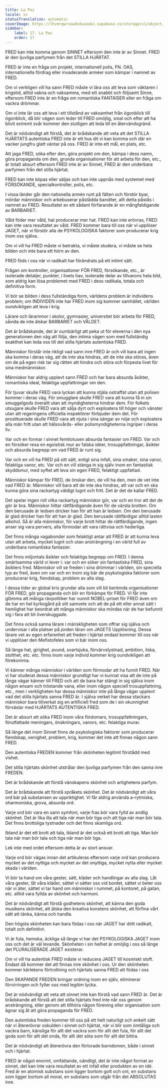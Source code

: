 ```yaml
---
title: La Paz
locale: sv
statusTranslation: automatic
coverImage: https://lhvmrqwrcowdvduuaukz.supabase.co/storage/v1/object/public/strapi-uploads/small_cover-educacion-fundamental.webp-2d51a7828a2b1309555be27f7e2a61a0.webp
sidebar:
    label: 17. La Paz
    order: 17
---
```

FRED kan inte komma genom SINNET eftersom den inte är av Sinnet. FRED är den ljuvliga parfymen från det STILLA HJÄRTAT.

FRED är inte en fråga om projekt, internationell polis, FN. OAS, internationella fördrag eller invaderande arméer som kämpar i namnet av FRED.

Om vi verkligen vill ha sann FRED måste vi lära oss att leva som väktaren i krigstid, alltid vakna och vaksamma, med ett snabbt och följsamt Sinne, eftersom FRED inte är en fråga om romantiska FANTAISER eller en fråga om vackra drömmar.

Om vi inte lär oss att leva i ett tillstånd av vaksamhet från ögonblick till ögonblick, då blir vägen som leder till FRED omöjlig, smal och efter att ha blivit extremt svår kommer den slutligen att leda till en återvändsgränd.

Det är nödvändigt att förstå, det är brådskande att veta att det STILLA HJÄRTATS autentiska FRED inte är ett hus dit vi kan komma och där en vacker jungfru glatt väntar på oss. FRED är inte ett mål, en plats, etc.

Att jaga FRED, söka efter den, göra projekt om den, kämpa i dess namn, göra propaganda om den, grunda organisationer för att arbeta för den, etc., är totalt absurt eftersom FRED inte är av Sinnet, FRED är den underbara parfymen från det stilla hjärtat.

FRED kan inte köpas eller säljas och kan inte uppnås med systemet med FÖRSÖKANDE, specialkontroller, polis, etc.

I vissa länder går den nationella armén runt på fälten och förstör byar, mördar människor och arkebuserar påstådda banditer, allt detta påstås i namnet av FRED. Resultatet av ett sådant förfarande är en mångfaldigande av BARBARIET.

Våld föder mer våld, hat producerar mer hat. FRED kan inte erövras, FRED kan inte vara resultatet av våld. FRED kommer bara till oss när vi upplöser JAGET, när vi förstör alla de PSYKOLOGISKA faktorer som producerar krig inom oss själva.

Om vi vill ha FRED måste vi betrakta, vi måste studera, vi måste se hela bilden och inte bara ett hörn av den.

FRED föds i oss när vi radikalt har förändrats på ett intimt sätt.

Frågan om kontroller, organisationer FÖR FRED, försökande, etc., är isolerade detaljer, punkter, i livets hav, isolerade delar av tillvarons hela bild, som aldrig kan lösa problemet med FRED i dess radikala, totala och definitiva form.

Vi bör se bilden i dess fullständiga form, världens problem är individens problem; om INDIVIDEN inte har FRED inom sig kommer samhället, världen oundvikligen att leva i krig.

Lärare och lärarinnor i skolor, gymnasier, universitet bör arbeta för FRED, såvida de inte älskar BARBARIET och VÅLDET.

Det är brådskande, det är oumbärligt att peka ut för eleverna i den nya generationen den väg att följa, den intima vägen som med fullständig exakthet kan leda oss till det stilla hjärtats autentiska FRED.

Människor förstår inte riktigt vad sann inre FRED är och vill bara att ingen ska komma i deras väg, att de inte ska hindras, att de inte ska störas, även om de på egen risk tar sig rätten att hindra och störa och förpesta livet för sina medmänniskor.

Människor har aldrig upplevt sann FRED och har bara absurda åsikter, romantiska ideal, felaktiga uppfattningar om den.

För tjuvar skulle FRED vara lyckan att kunna stjäla ostraffat utan att polisen kommer i deras väg. För smugglare skulle FRED vara att kunna få in sin smuggelgods överallt utan att myndigheterna hindrar dem. För folkets utsugare skulle FRED vara att sälja dyrt och exploatera till höger och vänster utan att regeringens officiella inspektörer förbjuder dem det. För prostituerade skulle FRED vara att njuta i sina sängar av nöje och exploatera alla män fritt utan att hälsovårds- eller polismyndigheterna ingriper i deras liv.

Var och en formar i sinnet femtiotusen absurda fantasier om FRED. Var och en försöker resa en egoistisk mur av falska idéer, trosuppfattningar, åsikter och absurda begrepp om vad FRED är runt sig.

Var och en vill ha FRED på sitt sätt, enligt sina infall, sina smaker, sina vanor, felaktiga vanor, etc. Var och en vill stänga in sig själv inom en fantastisk skyddsmur, med syftet att leva sin egen FRED, felaktigt uppfattad.

Människor kämpar för FRED, de önskar den, de vill ha den, men de vet inte vad FRED är. Människor vill bara att de inte ska hindras, att var och en ska kunna göra sina rackartyg väldigt lugnt och fritt. Det är det de kallar FRED.

Det spelar ingen roll vilka rackartyg människor gör, var och en tror att det de gör är bra. Människor hittar rättfärdigande även för de värsta brotten. Om den berusade är ledsen dricker han för att han är ledsen. Om den berusade är glad dricker han för att han är glad. Den berusade rättfärdigar alltid lasten alkohol. Så är alla människor, för varje brott hittar de rättfärdigande, ingen anser sig vara pervers, alla förmodar att vara rättvisa och hederliga.

Det finns många vagabonder som felaktigt antar att FRED är att kunna leva utan att arbeta, mycket lugnt och utan ansträngning i en värld full av underbara romantiska fantasier.

Det finns miljontals åsikter och felaktiga begrepp om FRED. I denna smärtsamma värld vi lever i: var och en söker sin fantastiska FRED, sina åsikters fred. Människor vill se freden i sina drömmar i världen, sin speciella typ av fred, även om var och en inom sig bär de psykologiska faktorer som producerar krig, fiendskap, problem av alla slag.

I dessa tider av global kris grundar alla som vill bli berömda organisationer FÖR FRED, gör propaganda och blir en förkämpe för FRED. Vi får inte glömma att många rävpolitiker har vunnit NOBEL-priset för FRED även om de har en hel kyrkogård på sitt samvete och att de på ett eller annat sätt i hemlighet har beordrat att många människor ska mördas när de har befunnit sig i fara att bli överskuggade.

Det finns också sanna lärare i mänskligheten som offrar sig själva och undervisar i alla platser på jorden läran om JAGETS Upplösning. Dessa lärare vet av egen erfarenhet att freden i hjärtat endast kommer till oss när vi upplöser den Mefistofeles som vi bär inom oss.

Så länge hat, girighet, avund, svartsjuka, förvärvslystnad, ambition, ilska, stolthet, etc. etc. finns inom varje individ kommer krig oundvikligen att förekomma.

Vi känner många människor i världen som förmodar att ha funnit FRED. När vi har studerat dessa människor grundligt har vi kunnat visa att de inte på långa vägar känner till FRED och att de bara har stängt in sig själva inom någon ensam och tröstande vana, eller inom någon speciell trosuppfattning, etc., men i verkligheten har dessa människor inte på långa vägar upplevt vad det stilla hjärtats sanna FRED är. I själva verket har dessa stackars människor bara tillverkat sig en artificiell fred som de i sin okunnighet förväxlar med HJÄRTATS AUTENTISKA FRED.

Det är absurt att söka FRED inom våra fördomars, trosuppfattningars, förutfattade meningars, önskningars, vanors, etc. felaktiga murar.

Så länge det inom Sinnet finns de psykologiska faktorer som producerar fiendskap, oenighet, problem, krig, kommer det inte att finnas någon sann FRED.

Den autentiska FREDEN kommer från skönheten legitimt förstådd med vishet.

Det stilla hjärtats skönhet utstrålar den ljuvliga parfymen från den sanna inre FREDEN.

Det är brådskande att förstå vänskapens skönhet och artighetens parfym.

Det är brådskande att förstå språkets skönhet. Det är nödvändigt att våra ord bär på substansen av uppriktighet. Vi får aldrig använda a-rytmiska, oharmoniska, grova, absurda ord.

Varje ord bör vara en sann symfoni, varje fras bör vara fylld av andlig skönhet. Det är lika illa att tala när man bör tiga och att tiga när man bör tala. Det finns brottsliga tystnader och det finns skamliga ord.

Ibland är det ett brott att tala, ibland är det också ett brott att tiga. Man bör tala när man bör tala och tiga när man bör tiga.

Lek inte med ordet eftersom detta är av stort ansvar.

Varje ord bör vägas innan det artikuleras eftersom varje ord kan producera mycket av det nyttiga och mycket av det onyttiga, mycket nytta eller mycket skada i världen.

Vi bör ta hand om våra gester, sätt, kläder och handlingar av alla slag. Låt våra gester, låt våra kläder, sättet vi sätter oss vid bordet, sättet vi beter oss när vi äter, sättet vi tar hand om människor i rummet, på kontoret, på gatan, etc. alltid vara fyllda av skönhet och harmoni.

Det är nödvändigt att förstå godhetens skönhet, att känna den goda musikens skönhet, att älska den kreativa konstens skönhet, att förfina vårt sätt att tänka, känna och handla.

Den högsta skönheten kan bara födas i oss när JAGET har dött radikalt, totalt och definitivt.

Vi är fula, hemska, äckliga så länge vi har det PSYKOLOGISKA JAGET inom oss och det är väl levande. Skönheten i sin helhet är omöjlig i oss så länge det PLURALISERADE JAGET existerar.

Om vi vill ha autentisk FRED måste vi reducera JAGET till kosmiskt stoft. Endast då kommer det att finnas inre skönhet i oss. Ur den skönheten kommer kärlekens förtrollning och hjärtats sanna FRED att födas i oss

Den SKAPANDE FREDEN bringar ordning inom en själv, eliminerar förvirringen och fyller oss med legitim lycka.

Det är nödvändigt att veta att sinnet inte kan förstå vad sann FRED är. Det är brådskande att förstå att det stilla hjärtats fred inte når oss genom ansträngning, eller genom att tillhöra någon förening eller organisation som ägnar sig åt att göra propaganda för FRED.

Den autentiska freden kommer till oss på ett helt naturligt och enkelt sätt när vi återerövrar oskulden i sinnet och hjärtat, när vi blir som ömtåliga och vackra barn, känsliga för allt det vackra som för allt det fula, för allt det goda som för allt det onda, för allt det söta som för allt det bittra.

Det är nödvändigt att återerövra den förlorade barndomen, både i sinnet och i hjärtat.

FRED är något enormt, omfattande, oändligt, det är inte något format av sinnet, det kan inte vara resultatet av ett infall eller produkten av en idé. Fred är en atomisk substans som ligger bortom gott och ont, en substans som ligger bortom all moral, en substans som utgår från det ABSOLUTAS inre.


